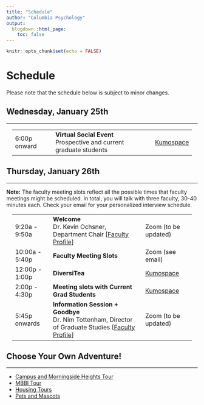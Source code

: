 ```yaml
---
title: "Schedule"
author: "Columbia Psychology"
output:
  blogdown::html_page:
    toc: false
---
```


```r
knitr::opts_chunk$set(echo = FALSE)
```

# Schedule

Please note that the schedule below is subject to minor changes.

## Wednesday, January 25th

---

<div class="row" style="padding-left: 15px; padding-right: 15px;">
<table class="table table-striped">
<tr><td>6:00p onward</td><td><b>Virtual Social Event</b><br>Prospective and current graduate students</td><td>[Kumospace](https://www.kumospace.com/columbia-psych-2023){target="_blank"}</td></tr>
</table>
</div>

## Thursday, January 26th

---

<p>
<b>Note:</b> The faculty meeting slots reflect all the possible times that faculty meetings might be scheduled. In total, you will talk with three faculty, 30-40 minutes each. Check your email for your personalized interview schedule. 

<p>
<p>
<div class="row" style="padding-left: 15px; padding-right: 15px;">
<table class="table table-striped">
<tr><td>9:20a - 9:50a</td><td><b>Welcome</b><br>Dr. Kevin Ochsner, Department Chair [<a href="https://psychology.columbia.edu/content/kevin-ochsner" target="_blank">Faculty Profile</a>]</td><td>Zoom (to be updated)</td></tr>
<tr><td>10:00a - 5:40p</td><td><b>Faculty Meeting Slots </b></td><td>Zoom (see email)</td></tr>
<tr><td>12:00p - 1:00p</td><td><b>DiversiTea </b></td><td>[Kumospace](https://www.kumospace.com/columbia-psych-2023){target="_blank"}</td></tr>
<tr><td>2:00p - 4:30p</td><td><b> Meeting slots with Current Grad Students </b></td><td>[Kumospace](https://www.kumospace.com/columbia-psych-2023){target="_blank"}</td></tr>
<tr><td>5:45p onwards </td><td><b>Information Session + Goodbye </b><br>Dr. Nim Tottenham, Director of Graduate Studies [<a href="https://psychology.columbia.edu/content/nim-tottenham" target="_blank">Faculty Profile</a>]</td><td>Zoom (to be updated)</td></tr>
</table>
</div>

## Choose Your Own Adventure!

---

- [Campus and Morningside Heights Tour](/tour#campus-and-morningside-heights)
- [MBBI Tour](/tour#mbbi)
- [Housing Tours](/tour#housing)
- [Pets and Mascots](/pets)